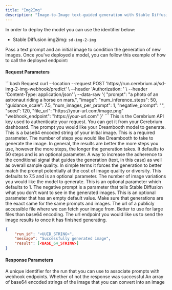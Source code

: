 ```yaml
---
title: "Img2Img"
description: "Image-to-Image text-guided generation with Stable Diffusion"
---
```


In order to deploy the model you can use the identifier below:

- Stable Diffusion img2img: `sd-img-2-img`

Pass a text prompt and an initial image to condition the generation of new images. Once you've deployed a model, you can follow this example of how to call the deployed endpoint:

#### Request Parameters

<RequestExample>
```bash Request
  curl --location --request POST 'https://run.cerebrium.ai/sd-img-2-img-webhook/predict' \
      --header 'Authorization: <API_KEY>' \
      --header 'Content-Type: application/json' \
      --data-raw '{
        "prompt": "a photo of an astronaut riding a horse on mars.",
        "image": <BASE_64_STRING>
        "num_inference_steps": 50,
        "guidance_scale": 7.5,
        "num_images_per_prompt": 1,
        "negative_prompt": "",
        "seed": 120,
        "file_url": "https://your-url.com/image.png"
        "webhook_endpoint": "https://your-url.com"
      }'
```
</RequestExample>

<ParamField header="Authorization" type="string" required>
  This is the Cerebrium API key used to authenticate your request. You can get it from your Cerebrium dashboard.
</ParamField>
<ParamField body="prompt" type="string" required>
   The prompt you would like your Dreambooth model to generate.
</ParamField>
<ParamField body="image" type="string" optional>
   This is a base64 encoded string of your initial image. This is a required parameter.
</ParamField>
<ParamField body="num_inference_steps" type="integer" optional>
   The number of steps you would like Dreambooth to take to generate the image. In general, the results are better the more steps you use, however the more steps, the longer the generation takes. It defaults to 50 steps and is an optional parameter.
</ParamField>
<ParamField body="guidance_scale" type="float" optional>
   A way to increase the adherence to the conditional signal that guides the generation (text, in this case) as well as overall sample quality. In simple terms it forces the generation to better match the prompt potentially at the cost of image quality or diversity. This defaults to 7.5 and is an optional parameter.
</ParamField>
<ParamField body="num_images_per_prompt" type="integer" optional>
  The number of image variations you would like the model to generate. This is an optional parameter which defaults to 1.
</ParamField>
<ParamField body="negative_prompt" type="string" optional>
  The negative prompt is a parameter that tells Stable Diffusion what you don’t want to see in the generated images. This is an optional parameter that has an empty default value.
</ParamField>
<ParamField body="seed" type="integer" optional>
  Make sure that generations are the exact same for the same prompts and images.
</ParamField>
<ParamField body="file_url" type="string" optional>
   The url of a publicly accessible file where we can fetch your image from. Better to use for large files than base64 encoding.
</ParamField>
<ParamField body="webhook_endpoint" type="string" optional>
   The url endpoint you would like us to send the image results to once it has finished generating.
</ParamField>
<ResponseExample>

```json Response
{
    "run_id": "<UUID_STRING>",
    "message": "Successfully generated image",
    "result": [<BASE_64_STRING>]
}
```
</ResponseExample>

#### Response Parameters

<ResponseField name="run_id" type="string" required>
  A unique identifier for the run that you can use to associate prompts with webhook endpoints.
</ResponseField>
<ResponseField name="message" type="string" required>
  Whether of not the response was successful
</ResponseField>
<ResponseField name="images" type="string" required>
  An array of base64 encoded strings of the image that you can convert into an image
</ResponseField>
